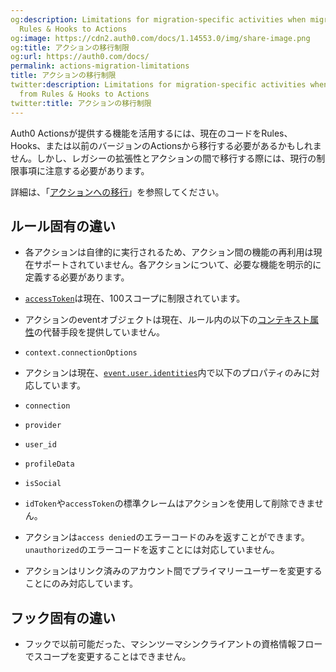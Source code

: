 ```yaml
---
og:description: Limitations for migration-specific activities when migrating from
  Rules & Hooks to Actions
og:image: https://cdn2.auth0.com/docs/1.14553.0/img/share-image.png
og:title: アクションの移行制限
og:url: https://auth0.com/docs/
permalink: actions-migration-limitations
title: アクションの移行制限
twitter:description: Limitations for migration-specific activities when migrating
  from Rules & Hooks to Actions
twitter:title: アクションの移行制限
---
```


Auth0 Actionsが提供する機能を活用するには、現在のコードをRules、Hooks、または以前のバージョンのActionsから移行する必要があるかもしれません。しかし、レガシーの拡張性とアクションの間で移行する際には、現行の制限事項に注意する必要があります。

詳細は、「[アクションへの移行](/migrate)」を参照してください。

## ルール固有の違い

* 各アクションは自律的に実行されるため、アクション間の機能の再利用は現在サポートされていません。各アクションについて、必要な機能を明示的に定義する必要があります。
* [`accessToken`](/docs/libraries/lock/lock-api-reference#getuserinfo-)は現在、100スコープに制限されています。
* アクションのeventオブジェクトは現在、ルール内の以下の[コンテキスト属性](https://auth0.com/docs/customize/rules/context-object)の代替手段を提供していません。

* `context.connectionOptions`
* アクションは現在、[`event.user.identities`](/signup-and-login-triggers/login-trigger/post-login-event-object)内で以下のプロパティのみに対応しています。

* `connection`
* `provider`
* `user_id`
* `profileData`
* `isSocial`



* `idToken`や`accessToken`の標準クレームはアクションを使用して削除できません。
* アクションは`access denied`のエラーコードのみを返すことができます。`unauthorized`のエラーコードを返すことには対応していません。
* アクションはリンク済みのアカウント間でプライマリーユーザーを変更することにのみ対応しています。

## **フック固有の違い**

* フックで以前可能だった、マシンツーマシンクライアントの資格情報フローでスコープを変更することはできません。